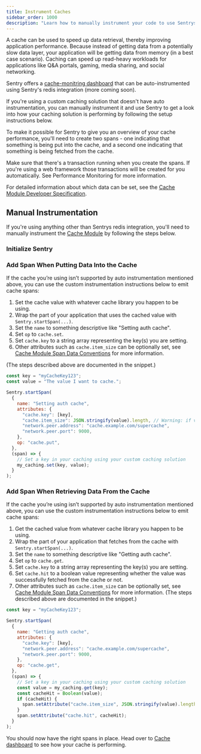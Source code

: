 ```yaml
---
title: Instrument Caches
sidebar_order: 1000
description: "Learn how to manually instrument your code to use Sentrys Cache module. "
---
```


A cache can be used to speed up data retrieval, thereby improving application performance. Because instead of getting data from a potentially slow data layer, your application will be getting data from memory (in a best case scenario). Caching can speed up read-heavy workloads for applications like Q&A portals, gaming, media sharing, and social networking.

Sentry offers a [cache-monitring dashboard](https://sentry.io/orgredirect/organizations/:orgslug/performance/caches/) that can be auto-instrumented using Sentry's redis integration (more coming soon).

If you're using a custom caching solution that doesn't have auto instrumentation, you can manually instrument it and use Sentry to get a look into how your caching solution is performing by following the setup instructions below.

To make it possible for Sentry to give you an overview of your cache performance, you'll need to create two spans - one indicating that something is being put into the cache, and a second one indicating that something is being fetched from the cache.

Make sure that there's a transaction running when you create the spans. If you're using a web framework those transactions will be created for you automatically. See <PlatformLink to="/performance/">Performance Monitoring</PlatformLink> for more information.

For detailed information about which data can be set, see the [Cache Module Developer Specification](https://develop.sentry.dev/sdk/performance/modules/caches/).

## Manual Instrumentation

If you're using anything other than Sentrys redis integration, you'll need to manually instrument the [Cache Module](<(https://sentry.io/orgredirect/organizations/:orgslug/performance/caches/)>) by following the steps below.

### Initialize Sentry

<PlatformContent includePath="getting-started-config" />

### Add Span When Putting Data Into the Cache

If the cache you’re using isn’t supported by auto instrumentation mentioned above, you can use the custom instrumentation instructions below to emit cache spans:

1. Set the cache value with whatever cache library you happen to be using.
2. Wrap the part of your application that uses the cached value with `Sentry.startSpan(...)`.
3. Set the `name` to something descriptive like "Setting auth cache".
4. Set `op` to `cache.set`.
5. Set `cache.key` to a string array representing the key(s) you are setting.
6. Other attributes such as `cache.item_size` can be optionally set, see [Cache Module Span Data Conventions](https://develop.sentry.dev/sdk/performance/modules/caches/#span-data) for more information.

(The steps described above are documented in the snippet.)

```js
const key = "myCacheKey123";
const value = "The value I want to cache.";

Sentry.startSpan(
  {
    name: "Setting auth cache",
    attributes: {
      "cache.key": [key],
      "cache.item_size": JSON.stringify(value).length, // Warning: if value is very big this could use lots of memory
      "network.peer.address": "cache.example.com/supercache",
      "network.peer.port": 9000,
    },
    op: "cache.put",
  },
  (span) => {
    // Set a key in your caching using your custom caching solution
    my_caching.set(key, value);
  }
);
```

### Add Span When Retrieving Data From the Cache

If the cache you’re using isn’t supported by auto instrumentation mentioned above, you can use the custom instrumentation instructions below to emit cache spans:

1. Get the cached value from whatever cache library you happen to be using.
2. Wrap the part of your application that fetches from the cache with `Sentry.startSpan(...)`.
3. Set the `name` to something descriptive like "Getting auth cache".
4. Set `op` to `cache.get`.
5. Set `cache.key` to a string array representing the key(s) you are setting.
6. Set `cache.hit` to a boolean value representing whether the value was successfully fetched from the cache or not.
7. Other attributes such as `cache.item_size` can be optionally set, see [Cache Module Span Data Conventions](https://develop.sentry.dev/sdk/performance/modules/caches/#span-data) for more information.
   (The steps described above are documented in the snippet.)

```js
const key = "myCacheKey123";

Sentry.startSpan(
  {
    name: "Getting auth cache",
    attributes: {
      "cache.key": [key],
      "network.peer.address": "cache.example.com/supercache",
      "network.peer.port": 9000,
    },
    op: "cache.get",
  },
  (span) => {
    // Set a key in your caching using your custom caching solution
    const value = my_caching.get(key);
    const cacheHit = Boolean(value);
    if (cacheHit) {
      span.setAttribute("cache.item_size", JSON.stringify(value).length, // Warning: if value is very big this could use lots of memory);
    }
    span.setAttribute("cache.hit", cacheHit);
  }
);
```

You should now have the right spans in place. Head over to [Cache dashboard](https://sentry.io/orgredirect/organizations/:orgslug/performance/caches/) to see how your cache is performing.
